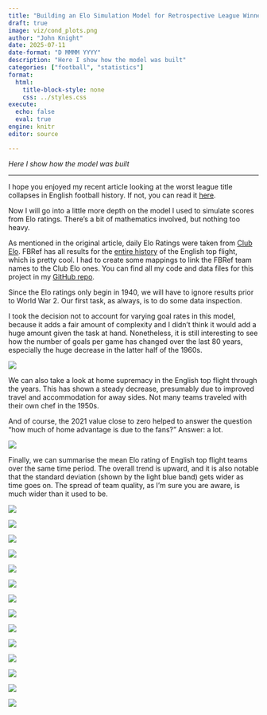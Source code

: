```yaml
---
title: "Building an Elo Simulation Model for Retrospective League Winner Daily Probabilities"
draft: true
image: viz/cond_plots.png
author: "John Knight"
date: 2025-07-11
date-format: "D MMMM YYYY"
description: "Here I show how the model was built"
categories: ["football", "statistics"]
format:
  html:
    title-block-style: none
    css: ../styles.css
execute: 
  echo: false
  eval: true
engine: knitr
editor: source

---
```


*Here I show how the model was built*

---

I hope you enjoyed my recent article looking at the worst league title collapses in English football history. If not, you can read it [here](https://johnknightstats.com/posts/title_collapses/).

Now I will go into a little more depth on the model I used to simulate scores from Elo ratings. There's a bit of mathematics involved, but nothing too heavy.

As mentioned in the original article, daily Elo Ratings were taken from [Club Elo](http://clubelo.com/). FBRef has all results for the [entire history](https://fbref.com/en/comps/9/history/Premier-League-Seasons) of the English top flight, which is pretty cool. I had to create some mappings to link the FBRef team names to the Club Elo ones. You can find all my code and data files for this project in my [GitHub repo](https://github.com/johnknightstats/elo-league-sims).

Since the Elo ratings only begin in 1940, we will have to ignore results prior to World War 2. Our first task, as always, is to do some data inspection.

I took the decision not to account for varying goal rates in this model, because it adds a fair amount of complexity and I didn't think it would add a huge amount given the task at hand. Nonetheless, it is still interesting to see how the number of goals per game has changed over the last 80 years, especially the huge decrease in the latter half of the 1960s.

::: {.centered-block .max-70}
<img src="viz/goals_pg_seasons.png"/>
:::

We can also take a look at home supremacy in the English top flight through the years. This has shown a steady decrease, presumably due to improved travel and accommodation for away sides. Not many teams traveled with their own chef in the 1950s.

And of course, the 2021 value close to zero helped to answer the question "how much of home advantage is due to the fans?" Answer: a lot.

::: {.centered-block .max-70}
<img src="viz/home_suprem_seasons.png"/>
:::

Finally, we can summarise the mean Elo rating of English top flight teams over the same time period. The overall trend is upward, and it is also notable that the standard deviation (shown by the light blue band) gets wider as time goes on. The spread of team quality, as I'm sure you are aware, is much wider than it used to be.

::: {.centered-block .max-70}
<img src="viz/elo_mean_seasons.png"/>
:::

::: {.centered-block .max-70}
<img src="viz/elo_deciles.png"/>
:::
::: {.centered-block .max-70}
<img src="viz/elo_gam.png"/>
:::
::: {.centered-block .max-70}
<img src="viz/poisson_v_obs.png"/>
:::
::: {.centered-block .max-70}
<img src="viz/poisson_v_nb_v_obs.png"/>
:::
::: {.centered-block .max-70}
<img src="viz/poisson_v_nb_v_obs_10k.png"/>
:::
::: {.centered-block .max-70}
<img src="viz/cond_plots.png"/>
:::
::: {.centered-block .max-70}
<img src="viz/fav_goals_fitted.png"/>
:::
::: {.centered-block .max-70}
<img src="viz/underdog_cond_plots_dispersion_5.png"/>
:::
::: {.centered-block .max-70}
<img src="viz/underdog_cond_plots_fitted_dispersion.png"/>
:::
::: {.centered-block .max-70}
<img src="viz/underdog_cond_pointmass.png"/>
:::
::: {.centered-block .max-70}
<img src="viz/deciles_new.png"/>
:::
::: {.centered-block .max-70}
<img src="viz/wdl.png"/>
:::
::: {.centered-block .max-70}
<img src="viz/model_v_scores.png"/>
:::


